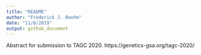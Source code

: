```yaml
---
title: "README"
author: "Frederick J. Boehm"
date: "11/8/2019"
output: github_document
---
```


Abstract for submission to TAGC 2020. https://genetics-gsa.org/tagc-2020/


